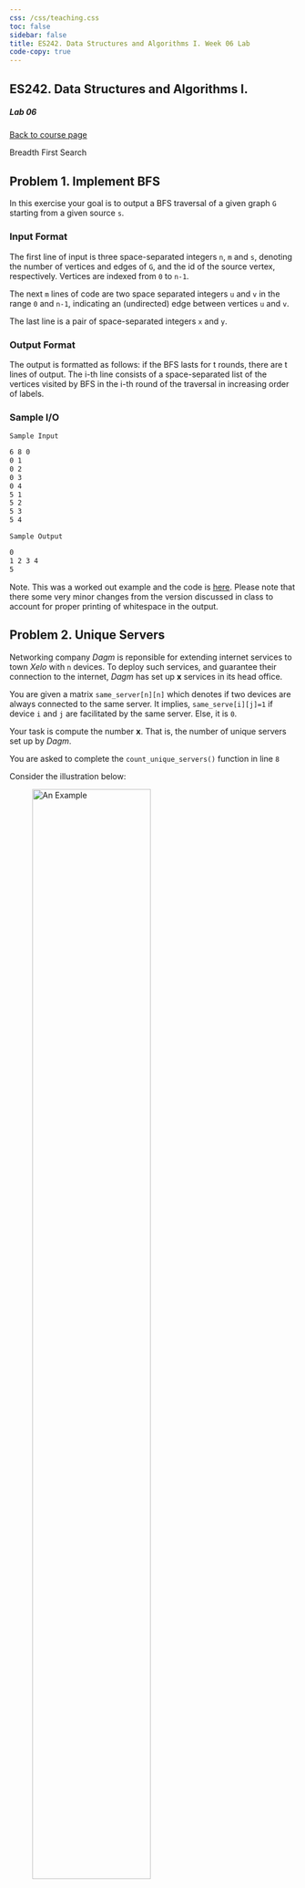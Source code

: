 ```yaml
---
css: /css/teaching.css
toc: false
sidebar: false
title: ES242. Data Structures and Algorithms I. Week 06 Lab
code-copy: true
---
```


:::{.column-body-outset}

## ES242. Data Structures and Algorithms I.

##### Lab 06

[Back to course page](../index.qmd)

:::{.callout-warning appearance="minimal"}
Breadth First Search
:::


:::{.callout-note collapse="true" icon="false"}

# Problem 1. Implement BFS

In this exercise your goal is to output a BFS traversal of a given graph `G` starting from a given source `s`.


### Input Format


The first line of input is three space-separated integers `n`, `m` and `s`, denoting the number of vertices and edges of `G`, and the id of the source vertex, respectively. Vertices are indexed from `0` to `n-1`.

The next `m` lines of code are two space separated integers `u` and `v` in the range `0` and `n-1`, indicating an (undirected) edge between vertices `u` and `v`.

The last line is a pair of space-separated integers `x` and `y`.

### Output Format

The output is formatted as follows: if the BFS lasts for t rounds, there are t lines of output. The i-th line consists of a space-separated list of the vertices visited by BFS in the i-th round of the traversal in increasing order of labels.

### Sample I/O

`Sample Input`

```default
6 8 0
0 1
0 2
0 3
0 4
5 1
5 2
5 3
5 4
```

`Sample Output`

```default
0
1 2 3 4
5
```

:::

Note. This was a worked out example and the code is [here](https://replit.com/@neeldhara/Lab06-P1-solution#main.c). Please note that there some very minor changes from the version discussed in class to account for proper printing of whitespace in the output.

:::{.callout-note collapse="true" icon="false"}

# Problem 2. Unique Servers

Networking company _Dagm_ is reponsible for extending internet services to town _Xelo_ with `n` devices. To deploy such services, and guarantee their connection to the internet, _Dagm_ has set up **x** services in its head office.

You are given a matrix `same_server[n][n]` which denotes if two devices are always connected to the same server. It implies, `same_serve[i][j]=1` if device `i` and `j` are facilitated by the same server. Else, it is `0`.

Your task is compute the number **x**. That is, the number of unique servers set up by _Dagm_.

You are asked to complete the `count_unique_servers()` function in line `8`

Consider the illustration below:

![An Example](lab-05-img1.jpeg){width=70%}

Here, number of unique servers is **2** (_S1_ and _S2_).

### Input Format
The first line contains an integer `n`, the number of devices in the city.
The next `n` input line contains `n` space separated integers (0 or 1).

### Output Format
Output a single number representing the answer.


`Sample Input 1`

```default
7
1 1 1 0 1 0 0
1 1 1 0 1 0 0
1 1 1 0 1 0 0
0 0 0 1 0 1 1
1 1 1 0 1 0 0
0 0 0 1 0 1 1
0 0 0 1 0 1 1
```

`Sample Output 1`

```default
2
```
<!-- 
Then `same_server[4][6]` is `1`. This indicates that 4th and 6th device are served by the same server.
Note that this matrix is the representation of the figure above.

_For the sake of illustration and explanation, matrices are 1-based indexed._ -->

`Sample Input 2`

```default
10 
1 0 0 0 0 0 0 0 0 0
0 1 0 0 0 0 0 0 0 0
0 0 1 0 0 0 0 0 0 0
0 0 0 1 0 0 0 0 0 0
0 0 0 0 1 0 0 0 0 0
0 0 0 0 0 1 0 0 0 0
0 0 0 0 0 0 1 0 0 0
0 0 0 0 0 0 0 1 0 0
0 0 0 0 0 0 0 0 1 0
0 0 0 0 0 0 0 0 0 1
```

`Sample Output 2`

```default
10
```
  
:::




## List of Practice Problems

1. [Wonderland Chase](https://codingcompetitions.withgoogle.com/codejam/round/000000000087762e/0000000000b9c499) This Google Code Jam Finals problem from 2022 has a small test case that can be solved by brute force but you'd need to apply BFS to solve the advanced test set.

2. [Blizzard Basin](https://adventofcode.com/2022/day/24) This Day 24 AoC question from 2022 involves a constantly changing graph. Can you make your way out? Give it a shot!

:::
